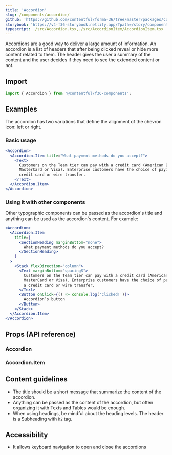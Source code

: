 ```yaml
---
title: 'Accordion'
slug: /components/accordion/
github: 'https://github.com/contentful/forma-36/tree/master/packages/components/accordion'
storybook: 'https://v4-f36-storybook.netlify.app/?path=/story/components-accordion'
typescript: ./src/Accordion.tsx,./src/AccordionItem/AccordionItem.tsx
---
```



Accordions are a good way to deliver a large amount of information. An accordion is a list of headers that after being clicked reveal or hide more content related to them.
The header gives the user a summary of the content and the user decides if they need to see the extended content or not.

## Import

```jsx static=true
import { Accordion } from '@contentful/f36-components';
```

## Examples

The accordion has two variations that define the alignment of the chevron icon: left or right.

### Basic usage

```jsx
<Accordion>
  <Accordion.Item title="What payment methods do you accept?">
    <Text>
      Customers on the Team tier can pay with a credit card (American Express,
      MasterCard or Visa). Enterprise customers have the choice of paying with a
      credit card or wire transfer.
    </Text>
  </Accordion.Item>
</Accordion>
```

### Using it with other components

Other typographic components can be passed as the accordion's title and anything can be used as the accordion's content. For example:

```jsx
<Accordion>
  <Accordion.Item
    title={
      <SectionHeading marginBottom="none">
        What payment methods do you accept?
      </SectionHeading>
    }
  >
    <Stack flexDirection="column">
      <Text marginBottom="spacingS">
        Customers on the Team tier can pay with a credit card (American Express,
        MasterCard or Visa). Enterprise customers have the choice of paying with
        a credit card or wire transfer.
      </Text>
      <Button onClick={() => console.log('clicked!')}>
        Accordion’s button
      </Button>
    </Stack>
  </Accordion.Item>
</Accordion>
```

## Props (API reference)

### Accordion

<PropsTable of="Accordion" />

### Accordion.Item

<PropsTable of="AccordionItem" />

## Content guidelines

- The title should be a short message that summarize the content of the accordion.
- Anything can be passed as the content of the accordion, but often organizing it with Texts and Tables would be enough.
- When using headings, be mindful about the heading levels. The header is a Subheading with `h2` tag.

## Accessibility

- It allows keyboard navigation to open and close the accordions
